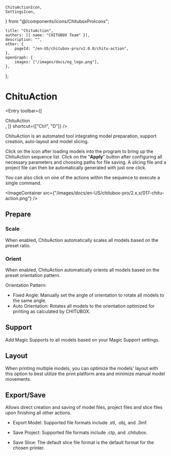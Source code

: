 	ChituActionIcon,
	SettingsIcon,
} from "@/components/icons/ChituboxProIcons";

	title: "ChituAction",
	authors: [{ name: "CHITUBOX Team" }],
	description: "",
	other: {
		pageId: "/en-US/chitubox-pro/v2.0.0/chitu-action",
	},
	openGraph: {
		images: ["/images/docs/og_logo.png"],
	},
};

# ChituAction

<Entry
	toolbar={[
		<div className="flex items-center gap-1">
			<ChituActionIcon />
			ChituAction
		</div>,
	]}
	shortcut={["Ctrl", "D"]}
/>

ChituAction is an automated tool integrating model preparation, support creation, auto-layout and model slicing.

Click on the icon <SettingsIcon /> after loading models into the program to bring up the ChituAction sequence list. Click on the "**Apply**" button after configuring all necessary parameters and choosing paths for file saving. A slicing file and a project file can then be automatically generated with just one click.

You can also click on one of the actions within the sequence to execute a single command.

<ImageContainer
	src={"/images/docs/en-US/chitubox-pro/2.x.x/017-chitu-action.png"}
/>

## Prepare

### Scale

When enabled, ChituAction automatically scales all models based on the preset ratio.

### Orient

When enabled, ChituAction automatically orients all models based on the preset orientation pattern.

Orientation Pattern:

-   Fixed Angle: Manually set the angle of orientation to rotate all models to the same angle.
-   Auto Orientation: Rotates all models to the orientation optimized for printing as calculated by CHITUBOX.

## Support

Add Magic Supports to all models based on your Magic Support settings.

## Layout

When printing multiple models, you can optimize the models' layout with this option to best utilize the print platform area and minimize manual model movements.

## Export/Save

Allows direct creation and saving of model files, project files and slice files upon finishing all other actions.

-   Export Model: Supported file formats include .stl, .obj, and .3mf.

-   Save Project: Supported file formats include .ctp, and .chitubox.

-   Save Slice: The default slice file format is the default format for the chosen printer.
